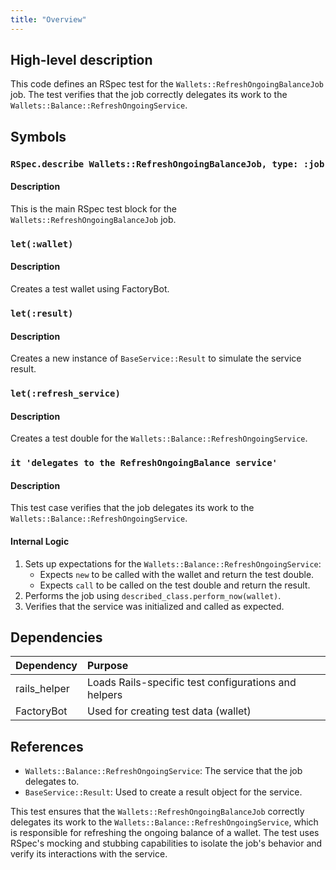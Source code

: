 ```yaml
---
title: "Overview"
---
```


## High-level description
This code defines an RSpec test for the `Wallets::RefreshOngoingBalanceJob` job. The test verifies that the job correctly delegates its work to the `Wallets::Balance::RefreshOngoingService`.

## Symbols

### `RSpec.describe Wallets::RefreshOngoingBalanceJob, type: :job`
#### Description
This is the main RSpec test block for the `Wallets::RefreshOngoingBalanceJob` job.

### `let(:wallet)`
#### Description
Creates a test wallet using FactoryBot.

### `let(:result)`
#### Description
Creates a new instance of `BaseService::Result` to simulate the service result.

### `let(:refresh_service)`
#### Description
Creates a test double for the `Wallets::Balance::RefreshOngoingService`.

### `it 'delegates to the RefreshOngoingBalance service'`
#### Description
This test case verifies that the job delegates its work to the `Wallets::Balance::RefreshOngoingService`.

#### Internal Logic
1. Sets up expectations for the `Wallets::Balance::RefreshOngoingService`:
   - Expects `new` to be called with the wallet and return the test double.
   - Expects `call` to be called on the test double and return the result.
2. Performs the job using `described_class.perform_now(wallet)`.
3. Verifies that the service was initialized and called as expected.

## Dependencies
| Dependency | Purpose |
|:-----------|:--------|
| rails_helper | Loads Rails-specific test configurations and helpers |
| FactoryBot | Used for creating test data (wallet) |

## References
- `Wallets::Balance::RefreshOngoingService`: The service that the job delegates to.
- `BaseService::Result`: Used to create a result object for the service.

This test ensures that the `Wallets::RefreshOngoingBalanceJob` correctly delegates its work to the `Wallets::Balance::RefreshOngoingService`, which is responsible for refreshing the ongoing balance of a wallet. The test uses RSpec's mocking and stubbing capabilities to isolate the job's behavior and verify its interactions with the service.